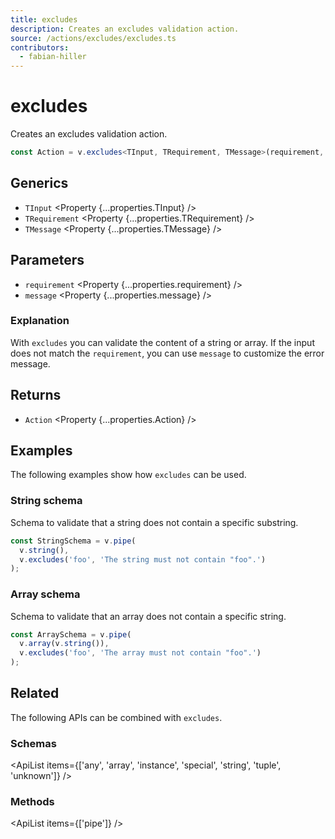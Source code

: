 ```yaml
---
title: excludes
description: Creates an excludes validation action.
source: /actions/excludes/excludes.ts
contributors:
  - fabian-hiller
---
```



# excludes

Creates an excludes validation action.

```ts
const Action = v.excludes<TInput, TRequirement, TMessage>(requirement, message);
```

## Generics

- `TInput` <Property {...properties.TInput} />
- `TRequirement` <Property {...properties.TRequirement} />
- `TMessage` <Property {...properties.TMessage} />

## Parameters

- `requirement` <Property {...properties.requirement} />
- `message` <Property {...properties.message} />

### Explanation

With `excludes` you can validate the content of a string or array. If the input does not match the `requirement`, you can use `message` to customize the error message.

## Returns

- `Action` <Property {...properties.Action} />

## Examples

The following examples show how `excludes` can be used.

### String schema

Schema to validate that a string does not contain a specific substring.

```ts
const StringSchema = v.pipe(
  v.string(),
  v.excludes('foo', 'The string must not contain "foo".')
);
```

### Array schema

Schema to validate that an array does not contain a specific string.

```ts
const ArraySchema = v.pipe(
  v.array(v.string()),
  v.excludes('foo', 'The array must not contain "foo".')
);
```

## Related

The following APIs can be combined with `excludes`.

### Schemas

<ApiList
  items={['any', 'array', 'instance', 'special', 'string', 'tuple', 'unknown']}
/>

### Methods

<ApiList items={['pipe']} />
